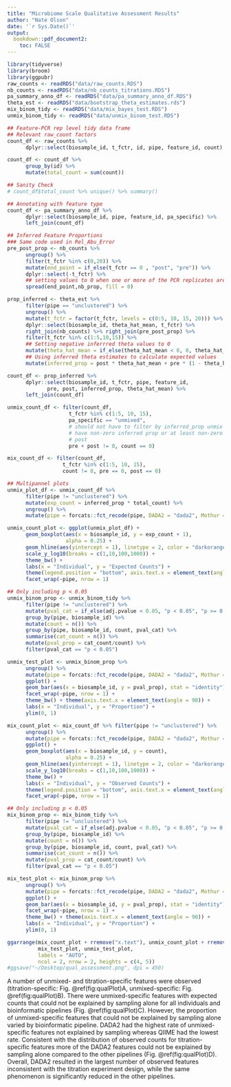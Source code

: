 ```yaml
---
title: "Microbiome Scale Qualitative Assessment Results"
author: "Nate Olson"
date: '`r Sys.Date()`'
output:
  bookdown::pdf_document2:
    toc: FALSE
---
```


```r
library(tidyverse)
library(broom)
library(ggpubr)
raw_counts <- readRDS("data/raw_counts.RDS")
nb_counts <- readRDS("data/nb_counts_titrations.RDS")
pa_summary_anno_df <- readRDS("data/pa_summary_anno_df.RDS")
theta_est <- readRDS("data/bootstrap_theta_estimates.rds")
mix_binom_tidy <- readRDS("data/mix_bayes_test.RDS")
unmix_binom_tidy <- readRDS("data/unmix_binom_test.RDS")
```

```r
## Feature-PCR rep level tidy data frame
## Relevant raw_count factors
count_df <- raw_counts %>%
      dplyr::select(biosample_id, t_fctr, id, pipe, feature_id, count)

count_df <- count_df %>%
      group_by(id) %>%
      mutate(total_count = sum(count))

## Sanity Check
# count_df$total_count %>% unique() %>% summary()

## Annotating with feature type
count_df <- pa_summary_anno_df %>%
      dplyr::select(biosample_id, pipe, feature_id, pa_specific) %>%
      left_join(count_df)

## Inferred Feature Proportions
### Same code used in Rel_Abu_Error
pre_post_prop <- nb_counts %>%
      ungroup() %>%
      filter(t_fctr %in% c(0,20)) %>%
      mutate(end_point = if_else(t_fctr == 0 , "post", "pre")) %>%
      dplyr::select(-t_fctr) %>%
      ## setting values to 0 when one or more of the PCR replicates are 0 for titration end-points
      spread(end_point,nb_prop, fill = 0)

prop_inferred <- theta_est %>%
      filter(pipe == "unclustered") %>%
      ungroup() %>%
      mutate(t_fctr = factor(t_fctr, levels = c(0:5, 10, 15, 20))) %>%
      dplyr::select(biosample_id, theta_hat_mean, t_fctr) %>%
      right_join(nb_counts) %>% right_join(pre_post_prop) %>%
      filter(t_fctr %in% c(1:5,10,15)) %>%
      ## Setting negative inferrred theta values to 0
      mutate(theta_hat_mean = if_else(theta_hat_mean < 0, 0, theta_hat_mean)) %>%
      ## Using inferred theta estimates to calculate expected values
      mutate(inferred_prop = post * theta_hat_mean + pre * (1 - theta_hat_mean))

count_df <- prop_inferred %>%
      dplyr::select(biosample_id, t_fctr, pipe, feature_id,
             pre, post, inferred_prop, theta_hat_mean) %>%
      left_join(count_df)

unmix_count_df <- filter(count_df,
                    t_fctr %in% c(1:5, 10, 15),
                    pa_specific == "unmixed",
                    # should not have to filter by inferred_prop unmix should
                    # have non-zero inferred prop or at least non-zero pre +
                    # post
                    pre + post != 0, count == 0)

mix_count_df <- filter(count_df,
                  t_fctr %in% c(1:5, 10, 15),
                  count != 0, pre == 0, post == 0)

## Multipannel plots
unmix_plot_df <- unmix_count_df %>%
      filter(pipe != "unclustered") %>%
      mutate(exp_count = inferred_prop * total_count) %>%
      ungroup() %>%
      mutate(pipe = forcats::fct_recode(pipe, DADA2 = "dada2", Mothur = "mothur", QIIME = "qiime"))

unmix_count_plot <- ggplot(unmix_plot_df) +
      geom_boxplot(aes(x = biosample_id, y = exp_count + 1),
                   alpha = 0.25) +
      geom_hline(aes(yintercept = 1), linetype = 2, color = "darkorange") +
      scale_y_log10(breaks = c(1,10,100,1000)) +
      theme_bw() +
      labs(x = "Individual", y = "Expected Counts") +
      theme(legend.position = "bottom", axis.text.x = element_text(angle = 90)) +
      facet_wrap(~pipe, nrow = 1)

## Only including p < 0.05
unmix_binom_prop <- unmix_binom_tidy %>%
      filter(pipe != "unclustered") %>%
      mutate(pval_cat = if_else(adj.pvalue < 0.05, "p < 0.05", "p >= 0.05")) %>%
      group_by(pipe, biosample_id) %>%
      mutate(count = n()) %>%
      group_by(pipe, biosample_id, count, pval_cat) %>%
      summarise(cat_count = n()) %>%
      mutate(pval_prop = cat_count/count) %>%
      filter(pval_cat == "p < 0.05")

unmix_test_plot <- unmix_binom_prop %>%
      ungroup() %>%
      mutate(pipe = forcats::fct_recode(pipe, DADA2 = "dada2", Mothur = "mothur", QIIME = "qiime")) %>%
      ggplot() +
      geom_bar(aes(x = biosample_id, y = pval_prop), stat = "identity") +
      facet_wrap(~pipe, nrow = 1) +
      theme_bw() + theme(axis.text.x = element_text(angle = 90)) +
      labs(x = "Individual", y = "Proportion") +
      ylim(0, 1)

mix_count_plot <- mix_count_df %>% filter(pipe != "unclustered") %>%
      ungroup() %>%
      mutate(pipe = forcats::fct_recode(pipe, DADA2 = "dada2", Mothur = "mothur", QIIME = "qiime")) %>%
      ggplot() +
      geom_boxplot(aes(x = biosample_id, y = count),
                   alpha = 0.25) +
      geom_hline(aes(yintercept = 1), linetype = 2, color = "darkorange") +
      scale_y_log10(breaks = c(1,10,100,1000)) +
      theme_bw() +
      labs(x = "Individual", y = "Observed Counts") +
      theme(legend.position = "bottom", axis.text.x = element_text(angle = 90)) +
      facet_wrap(~pipe, nrow = 1)

## Only including p < 0.05
mix_binom_prop <- mix_binom_tidy %>%
      filter(pipe != "unclustered") %>%
      mutate(pval_cat = if_else(adj.pvalue < 0.05, "p < 0.05", "p >= 0.05")) %>%
      group_by(pipe, biosample_id) %>%
      mutate(count = n()) %>%
      group_by(pipe, biosample_id, count, pval_cat) %>%
      summarise(cat_count = n()) %>%
      mutate(pval_prop = cat_count/count) %>%
      filter(pval_cat == "p < 0.05")

mix_test_plot <- mix_binom_prop %>%
      ungroup() %>%
      mutate(pipe = forcats::fct_recode(pipe, DADA2 = "dada2", Mothur = "mothur", QIIME = "qiime")) %>%
      ggplot() +
      geom_bar(aes(x = biosample_id, y = pval_prop), stat = "identity") +
      facet_wrap(~pipe, nrow = 1) +
      theme_bw() + theme(axis.text.x = element_text(angle = 90)) +
      labs(x = "Individual", y = "Proportion") +
      ylim(0, 1)
```

```r
ggarrange(mix_count_plot + rremove("x.text"), unmix_count_plot + rremove("x.text"),
          mix_test_plot, unmix_test_plot,
          labels = "AUTO",
          ncol = 2, nrow = 2, heights = c(4, 5))
#ggsave("~/Desktop/qual_assessment.png", dpi = 450)
```

A number of unmixed- and titration-specific features were observed (titration-specific: Fig. \@ref(fig:qualPlot)A, unmixed-specific: Fig. \@ref(fig:qualPlot)B).
There were unmixed-specific features with expected counts that could not be explained by sampling alone for all individuals and bioinformatic pipelines (Fig. \@ref(fig:qualPlot)C).
However, the proportion of unmixed-specific features that could not be explained by sampling alone varied by bioinformatic pipeline.
DADA2 had the highest rate of unmixed-specific features not explained by sampling whereas QIIME had the lowest rate.
Consistent with the distribution of observed counts for titration-specific features more of the DADA2 features could not be explained by sampling alone compared to the other pipelines (Fig. \@ref(fig:qualPlot)D). Overall, DADA2 resulted in the largest number of observed features inconsistent with the titration experiment design, while the same phenomenon is significantly reduced in the other pipelines.
